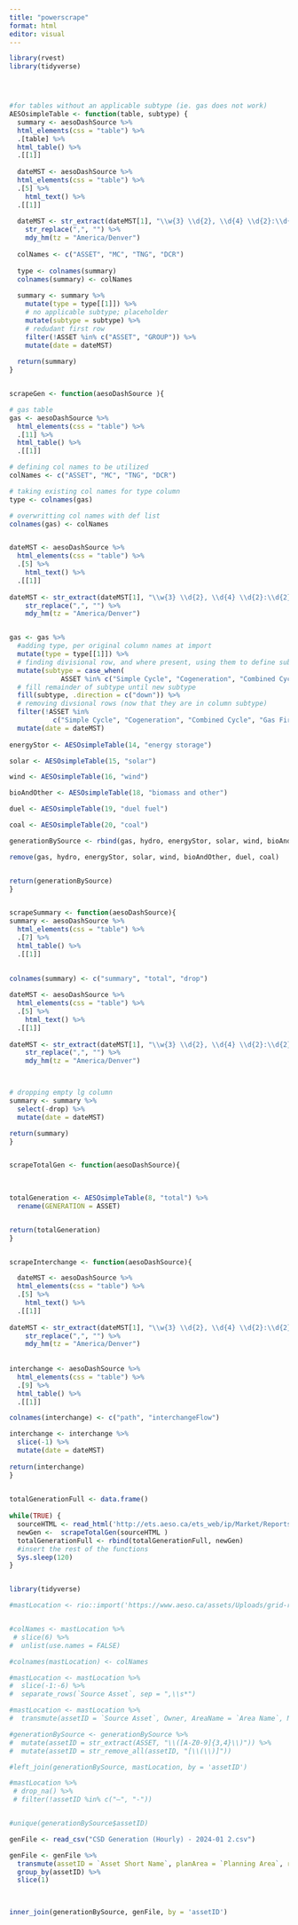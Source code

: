 ```yaml
---
title: "powerscrape"
format: html
editor: visual
---
```


```r
library(rvest)
library(tidyverse)




#for tables without an applicable subtype (ie. gas does not work)
AESOsimpleTable <- function(table, subtype) {
  summary <- aesoDashSource %>% 
  html_elements(css = "table") %>% 
  .[table] %>% 
  html_table() %>% 
  .[[1]] 
  
  dateMST <- aesoDashSource %>% 
  html_elements(css = "table") %>% 
  .[5] %>% 
    html_text() %>% 
  .[[1]]
  
  dateMST <- str_extract(dateMST[1], "\\w{3} \\d{2}, \\d{4} \\d{2}:\\d{2}") %>% 
    str_replace(",", "") %>% 
    mdy_hm(tz = "America/Denver")
  
  colNames <- c("ASSET", "MC", "TNG", "DCR")
  
  type <- colnames(summary)
  colnames(summary) <- colNames
  
  summary <- summary %>% 
    mutate(type = type[[1]]) %>% 
    # no applicable subtype; placeholder
    mutate(subtype = subtype) %>% 
    # redudant first row
    filter(!ASSET %in% c("ASSET", "GROUP")) %>% 
    mutate(date = dateMST)
    
  return(summary)
}


scrapeGen <- function(aesoDashSource ){

# gas table
gas <- aesoDashSource %>% 
  html_elements(css = "table") %>% 
  .[11] %>% 
  html_table() %>% 
  .[[1]] 

# defining col names to be utilized
colNames <- c("ASSET", "MC", "TNG", "DCR")

# taking existing col names for type column
type <- colnames(gas)

# overwritting col names with def list
colnames(gas) <- colNames


dateMST <- aesoDashSource %>% 
  html_elements(css = "table") %>% 
  .[5] %>% 
    html_text() %>% 
  .[[1]]
  
dateMST <- str_extract(dateMST[1], "\\w{3} \\d{2}, \\d{4} \\d{2}:\\d{2}") %>% 
    str_replace(",", "") %>% 
    mdy_hm(tz = "America/Denver")


gas <- gas %>% 
  #adding type, per original column names at import
  mutate(type = type[[1]]) %>% 
  # finding divisional row, and where present, using them to define subtype
  mutate(subtype = case_when(
             ASSET %in% c("Simple Cycle", "Cogeneration", "Combined Cycle", "Gas Fired Steam") ~ ASSET)) %>% 
  # fill remainder of subtype until new subtype
  fill(subtype, .direction = c("down")) %>% 
  # removing divsional rows (now that they are in column subtype)
  filter(!ASSET %in% 
           c("Simple Cycle", "Cogeneration", "Combined Cycle", "Gas Fired Steam", "ASSET")) %>% 
  mutate(date = dateMST)
  
energyStor <- AESOsimpleTable(14, "energy storage")

solar <- AESOsimpleTable(15, "solar")

wind <- AESOsimpleTable(16, "wind")

bioAndOther <- AESOsimpleTable(18, "biomass and other")

duel <- AESOsimpleTable(19, "duel fuel")

coal <- AESOsimpleTable(20, "coal")

generationBySource <- rbind(gas, hydro, energyStor, solar, wind, bioAndOther, duel, coal)

remove(gas, hydro, energyStor, solar, wind, bioAndOther, duel, coal)


return(generationBySource)
}


scrapeSummary <- function(aesoDashSource){ 
summary <- aesoDashSource %>% 
  html_elements(css = "table") %>% 
  .[7] %>% 
  html_table() %>% 
  .[[1]]
  
  
colnames(summary) <- c("summary", "total", "drop")

dateMST <- aesoDashSource %>% 
  html_elements(css = "table") %>% 
  .[5] %>% 
    html_text() %>% 
  .[[1]]
  
dateMST <- str_extract(dateMST[1], "\\w{3} \\d{2}, \\d{4} \\d{2}:\\d{2}") %>% 
    str_replace(",", "") %>% 
    mdy_hm(tz = "America/Denver")



# dropping empty lg column
summary <- summary %>% 
  select(-drop) %>% 
  mutate(date = dateMST)

return(summary)  
}


scrapeTotalGen <- function(aesoDashSource){ 
  

  
totalGeneration <- AESOsimpleTable(8, "total") %>% 
  rename(GENERATION = ASSET)


return(totalGeneration)  
}


scrapeInterchange <- function(aesoDashSource){ 

  dateMST <- aesoDashSource %>% 
  html_elements(css = "table") %>% 
  .[5] %>% 
    html_text() %>% 
  .[[1]]
  
dateMST <- str_extract(dateMST[1], "\\w{3} \\d{2}, \\d{4} \\d{2}:\\d{2}") %>% 
    str_replace(",", "") %>% 
    mdy_hm(tz = "America/Denver")
  
  
interchange <- aesoDashSource %>% 
  html_elements(css = "table") %>% 
  .[9] %>% 
  html_table() %>% 
  .[[1]]

colnames(interchange) <- c("path", "interchangeFlow")

interchange <- interchange %>% 
  slice(-1) %>% 
  mutate(date = dateMST)
  
return(interchange)  
}
  

totalGenerationFull <- data.frame()
  
while(TRUE) {
  sourceHTML <- read_html('http://ets.aeso.ca/ets_web/ip/Market/Reports/CSDReportServlet')
  newGen <-  scrapeTotalGen(sourceHTML )
  totalGenerationFull <- rbind(totalGenerationFull, newGen)
  #insert the rest of the functions
  Sys.sleep(120)
}



```

```r
library(tidyverse)

#mastLocation <- rio::import('https://www.aeso.ca/assets/Uploads/grid-related-initiatives/Loss-Factors/Master-Loss-Factor-Location-List-for-2023_2022-05-27-4Posting.xlsx') 


#colNames <- mastLocation %>% 
 # slice(6) %>%
#  unlist(use.names = FALSE)

#colnames(mastLocation) <- colNames

#mastLocation <- mastLocation %>% 
#  slice(-1:-6) %>%
#  separate_rows(`Source Asset`, sep = ",\\s*")

#mastLocation <- mastLocation %>% 
#  transmute(assetID = `Source Asset`, Owner, AreaName = `Area Name`, Number)

#generationBySource <- generationBySource %>%
#  mutate(assetID = str_extract(ASSET, "\\([A-Z0-9]{3,4}\\)")) %>%
#  mutate(assetID = str_remove_all(assetID, "[\\(\\)]"))

#left_join(generationBySource, mastLocation, by = 'assetID')

#mastLocation %>% 
 # drop_na() %>% 
 # filter(!assetID %in% c("—", "-"))


#unique(generationBySource$assetID)

genFile <- read_csv("CSD Generation (Hourly) - 2024-01 2.csv")

genFile <- genFile %>% 
  transmute(assetID = `Asset Short Name`, planArea = `Planning Area`, region = Region) %>% 
  group_by(assetID) %>% 
  slice(1)
  


inner_join(generationBySource, genFile, by = 'assetID')





```

